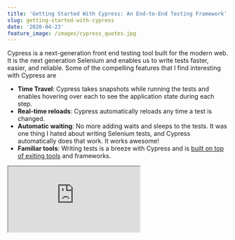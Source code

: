 ```yaml
---
title: 'Getting Started With Cypress: An End-to-End Testing Framework'
slug: getting-started-with-cypress
date: '2020-04-23'
feature_image: /images/cypress_quotes.jpg
---
```

Cypress is a next-generation front end testing tool built for the modern web. It is the next generation Selenium and enables us to write tests faster, easier, and reliable. Some of the compelling features that I find interesting with Cypress are

-   **Time Travel**: Cypress takes snapshots while running the tests and enables hovering over each to see the application state during each step.
-   **Real-time reloads**: Cypress automatically reloads any time a test is changed.
-   **Automatic waiting**: No more adding waits and sleeps to the tests. It was one thing I hated about writing Selenium tests, and Cypress automatically does that work. It works awesome!
-   **Familiar tools**: Writing tests is a breeze with Cypress and is [built on top of exiting tools](https://docs.cypress.io/guides/references/bundled-tools.html#Mocha) and frameworks.

<iframe src="https://www.youtube.com/embed/CAcmLCI0B6U" />

Cypress comes with a [lot more features](https://www.cypress.io/features) and is worth checking out. In this post, we will look at how to get started with Cypress and a few approaches to set up data required for testing the application.

## Installation and Setup

The Cypress docs are well explained and have a [step by step walkthrough to set up Cypress tests](https://docs.cypress.io/guides/getting-started/installing-cypress.html). I have Cypress installed under the web application folder.

-   Set up [Cypress](https://docs.cypress.io/guides/getting-started/installing-cypress.html)
-   Enable [Typescript support for Cypress](https://docs.cypress.io/guides/tooling/typescript-support.html). Add tsconfig.json under the cypress folder.
-   Install and Set up [Cypress Testing Library](https://testing-library.com/docs/cypress-testing-library/intro). Types are available at [DefinitelyTyped](https://github.com/DefinitelyTyped/DefinitelyTyped/tree/master/types/testing-library__cypress)

```bash
npm install --save-dev cypress @testing-library/cypress @types/testing-library__cypress

```

Cypress comes with default test examples. If the example tests are not showing up for you, try running 'cypress open' (or run), which should generate them. You can ignore the tests from running in the cypress.json file.

```json
{
  "ignoreTestFiles": "**/examples/*.js",
  "baseUrl": "http://localhost:3000"
}

```

With Cypress installed in your project, use one of the approaches mentioned to [open Cypress](https://docs.cypress.io/guides/getting-started/installing-cypress.html#Opening-Cypress). I prefer to add a [npm script to package.json](https://docs.cypress.io/guides/getting-started/installing-cypress.html#Adding-npm-scripts) and use that to launch Cypress. The Cypress test runner automatically finds all the tests and displays them. The runner also detects the available browsers on the client machine and shows an option to choose from them.

### Writing First Test

Typically my first tests are to check the whole set up is working fine. So testing the app is launching, and rendering the expected elements is a good start. In this case, we are displaying a list of quotes and a 'Create Quote' button. A good test might be to test for the existence of the button and the title text.

![](/images/cypress_quotes.jpg)

Add a new file (_quotes.spec.ts_) under the _cypress/integration_ folder. I prefer grouping tests into folders under the integration folder for better management. The _findByText_ from the [Cypress Testing Library](https://testing-library.com/docs/cypress-testing-library/intro) checks for the existence of elements with the specified text, in our case, the header label and the button text.

```typescript
describe("Quotes", () => {
  it("Loads home page", () => {
    cy.visit("/");
    cy.findByText("All Quotes");
    cy.findByText("Create Quote");
  });
});

```

The Cypress runner automatically detects the new file and displays it in the UI. Click that to execute the tests against the selected browser.

Congrats, you have the first test running, and Cypress set up. Check in the code!

## Mock Data Approaches

Most of the apps have a backend API that serves data. Setting up the data is essential to write more tests and is often a painful task. Let us explore a few different options to set up data for testing.

The [cy.server](https://docs.cypress.io/api/commands/server.html#Syntax) starts a server to route requests and allows us to change their default behavior. The [cy.route](https://docs.cypress.io/api/commands/route.html#Syntax), helps intercept network calls and return mock data.

### Inline Data

Setting up inline data is the easiest when starting to write tests. The test uses the JSON object as mock data. Below the network call to _'/api/qoutes'_ in intercepted to return an empty array of quotes. When there are no quotes, we expect the application to show a message indicating that.

```typescript
it("No quotes shows empty message", () => {
  cy.server();
  cy.route("GET", "/api/quotes", []);

  cy.visit("/");

  cy.get("[data-cy=noquotes]");
  cy.findByText("There are no matching Quotes.");
});

```

**NOTE**: I am using the _'data-\*'_ attribute to select elements, and it helps isolate the elements from CSS and JS changes. Check out the [recomended practices for selecting elements](https://docs.cypress.io/guides/references/best-practices.html#Selecting-Elements)

### Fixture

To reuse the same test data across different tests (possibly in different files), save it as an external file under the _cypress/fixtures_ folder. Add a new file '_quotes/quotes.json_' with some quotes data in it. The [cy.fixture](https://docs.cypress.io/api/commands/fixture.html#Syntax) command helps loads the data from the file. Using [aliasing](https://docs.cypress.io/api/commands/fixture.html#Accessing-Fixture-Data), the data is used to mock the route call (by specifying '@quotes' to indicate the fixture aliased data). The data can also be used as a JSON object as shown and then used to test the different UI elements are rendered as expected.

```typescript
it("Renders quotes as expected", () => {
  cy.server();
  cy.fixture("quotes/quotes.json")
    .as("quotes")
    .then((quotes) => {
      cy.route("GET", "/api/quotes", "@quotes");

      cy.visit("/");

      const renderedQuotes = cy.get("tbody > tr");
      renderedQuotes.should("have.length", quotes.length);
      renderedQuotes.each((renderedQuote, index) => {
        cy.wrap(renderedQuote).within(() => {
          const quote = quotes[index];
          cy.get("[data-cy=quoteNumber]")
            .invoke("text")
            .should("eq", quote.quoteNumber || "");
          cy.get("[data-cy=customerName]")
            .invoke("text")
            .should("eq", quote.customerName || "");
          cy.get("[data-cy=mobilePhoneDescription]")
            .invoke("text")
            .should("eq", quote.mobilePhoneDescription || "");
          cy.get("[data-cy=statusCode]")
            .invoke("text")
            .should("eq", quote.statusCode || "");
          cy.get("[data-cy=lastModifiedAt]")
            .invoke("text")
            .should("eq", quote.lastModifiedAt);
        });
      });
    });
});

```

### JSON Server Fake API

Using a Fake API is helpful when developing front-end applications and remove the dependency to build out the whole backend servers. Once agreed on an [API Spec](https://swagger.io/), we can build out the two parallel without any dependency. [JSON Server](/blog/setting-up-a-fake-rest-api-using-json-server/) is a great way to set up a full fake REST API for front-end development. JSON server can be set up literally in ‘30 seconds’ and with no coding as the website claims.

Using a Fake API not only speeds the front-end development, it also helps write tests. With JSON Server, we can guarantee that the data will always be reset to the initial state every time we start the fake API server. We can also [simulate different sceanrios](/blog/simulating-different-api-scenarios-using-json-server/) and have the API return appropriate data in each case. It makes development and writing tests against those scenarios easy. E.g., We can have different scenarios like API call returns empty quotes or API call return a few records or API call return lots of records and needs multiple pages or even one where it errors out. If the Fake API is setup to return appropriate data for each of the scenarios, it can be used during development and testing.

```typescript
it("Error getting quotes shows error message", () => {
  cy.setScenarios("error-quotes");
  cy.visit("/");
  cy.get(".Toastify");
  cy.findByText("Unable to get data.");
});

```

cy.setSceanrios is a [Cypress custom command](https://docs.cypress.io/api/cypress-api/custom-commands.html) I have added. For all network requests made, it sets a specific HTTP header value, which is used by JSON Server to determine what data to return. Check out the [Simulating Different Scenarios Using Fake JSON Server API](/blog/simulating-different-api-scenarios-using-json-server/) post for more details on how to set up JSON Server to return data based on the scenarios specified. In the above test, it simulates a server error scenario and expects a toast message shown with the appropriate details.

I find setting up a fake API server as a compelling way to go forward - a [twofer](https://www.merriam-webster.com/dictionary/twofer) - it helps with the development and testing. If you are setting up Cypress on an existing project, it might be easier to set up inline mock data or using Fixtures. [Capture responses](/blog/fiddler-free-web-debugging-proxy/) from the real API and use that in the fixture or inline mock data.

Hope this helps you to get started with Cypress automation testing.
